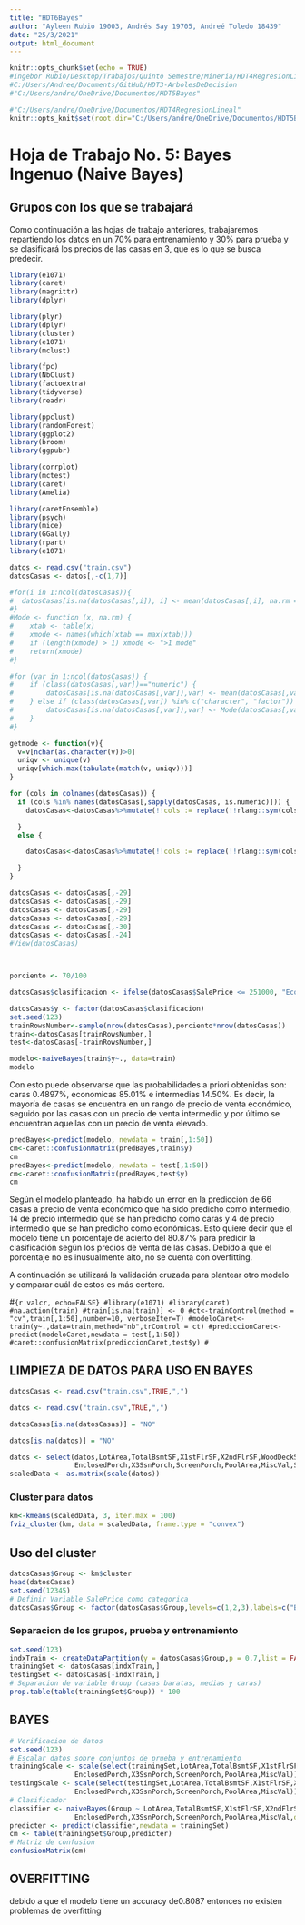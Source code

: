 ```yaml
---
title: "HDT6Bayes"
author: "Ayleen Rubio 19003, Andrés Say 19705, Andreé Toledo 18439"
date: "25/3/2021"
output: html_document
---
```


```r
knitr::opts_chunk$set(echo = TRUE)
#Ingebor Rubio/Desktop/Trabajos/Quinto Semestre/Mineria/HDT4RegresionLineal
#C:/Users/Andree/Documents/GitHub/HDT3-ArbolesDeDecision
#"C:/Users/andre/OneDrive/Documentos/HDT5Bayes"

#"C:/Users/andre/OneDrive/Documentos/HDT4RegresionLineal"
knitr::opts_knit$set(root.dir="C:/Users/andre/OneDrive/Documentos/HDT5Bayes")
```

# Hoja de Trabajo No. 5: Bayes Ingenuo (Naive Bayes)

## Grupos con los que se trabajará  
Como continuación a las hojas de trabajo anteriores, trabajaremos repartiendo los datos en un 70% para entrenamiento y 30% para prueba y se clasificará los precios de las casas en 3, que es lo que se busca predecir.


```r
library(e1071)
library(caret)
library(magrittr)
library(dplyr)

library(plyr)
library(dplyr)
library(cluster)
library(e1071)
library(mclust)

library(fpc)
library(NbClust)
library(factoextra)
library(tidyverse)
library(readr)

library(ppclust)
library(randomForest)
library(ggplot2)
library(broom)
library(ggpubr)

library(corrplot)
library(mctest)
library(caret)
library(Amelia)

library(caretEnsemble)
library(psych)
library(mice)
library(GGally)
library(rpart)
library(e1071)

datos <- read.csv("train.csv")
datosCasas <- datos[,-c(1,7)]

#for(i in 1:ncol(datosCasas)){
#  datosCasas[is.na(datosCasas[,i]), i] <- mean(datosCasas[,i], na.rm = TRUE)
#}
#Mode <- function (x, na.rm) {
#    xtab <- table(x)
#    xmode <- names(which(xtab == max(xtab)))
#    if (length(xmode) > 1) xmode <- ">1 mode"
#    return(xmode)
#}

#for (var in 1:ncol(datosCasas)) {
#    if (class(datosCasas[,var])=="numeric") {
#        datosCasas[is.na(datosCasas[,var]),var] <- mean(datosCasas[,var], na.rm = TRUE)
#    } else if (class(datosCasas[,var]) %in% c("character", "factor")) {
#        datosCasas[is.na(datosCasas[,var]),var] <- Mode(datosCasas[,var], na.rm = TRUE)
#    }
#}

getmode <- function(v){
  v=v[nchar(as.character(v))>0]
  uniqv <- unique(v)
  uniqv[which.max(tabulate(match(v, uniqv)))]
}

for (cols in colnames(datosCasas)) {
  if (cols %in% names(datosCasas[,sapply(datosCasas, is.numeric)])) {
    datosCasas<-datosCasas%>%mutate(!!cols := replace(!!rlang::sym(cols), is.na(!!rlang::sym(cols)), mean(!!rlang::sym(cols), na.rm=TRUE)))

  }
  else {

    datosCasas<-datosCasas%>%mutate(!!cols := replace(!!rlang::sym(cols), !!rlang::sym(cols)=="", getmode(!!rlang::sym(cols))))

  }
}

datosCasas <- datosCasas[,-29]
datosCasas <- datosCasas[,-29]
datosCasas <- datosCasas[,-29]
datosCasas <- datosCasas[,-29]
datosCasas <- datosCasas[,-30]
datosCasas <- datosCasas[,-24]
#View(datosCasas)



porciento <- 70/100

datosCasas$clasificacion <- ifelse(datosCasas$SalePrice <= 251000, "Economicas", ifelse(datosCasas$SalePrice <= 538000, "Intermedias", ifelse(datosCasas$SalePrice <= 755000, "Caras")))

datosCasas$y <- factor(datosCasas$clasificacion)
set.seed(123)
trainRowsNumber<-sample(nrow(datosCasas),porciento*nrow(datosCasas))
train<-datosCasas[trainRowsNumber,]
test<-datosCasas[-trainRowsNumber,]

modelo<-naiveBayes(train$y~., data=train)
modelo

```

Con esto puede observarse que las probabilidades a priori obtenidas son: caras 0.4897%, economicas 85.01% e intermedias 14.50%.
Es decir, la mayoría de casas se encuentra en un rango de precio de venta económico, seguido por las casas con un precio de venta intermedio y por último se encuentran aquellas con un precio de venta elevado.

```r
predBayes<-predict(modelo, newdata = train[,1:50])
cm<-caret::confusionMatrix(predBayes,train$y)
cm
predBayes<-predict(modelo, newdata = test[,1:50])
cm<-caret::confusionMatrix(predBayes,test$y)
cm
```

Según el modelo planteado, ha habido un error en la predicción de 66 casas a precio de venta económico que ha sido predicho como intermedio, 14 de precio intermedio que se han predicho como caras y 4 de precio intermedio que se han predicho como económicas. Esto quiere decir que el modelo tiene un porcentaje de acierto del 80.87% para predicir la clasificación según los precios de venta de las casas.
Debido a que el porcentaje no es inusualmente alto, no se cuenta con overfitting.

A continuación se utilizará la validación cruzada para plantear otro modelo y comparar cuál de estos es más certero.

#```{r valcr, echo=FALSE}
#library(e1071)
#library(caret)
#na.action(train)
#train[is.na(train)] <- 0
#ct<-trainControl(method = "cv",train[,1:50],number=10, verboseIter=T)
#modeloCaret<-train(y~.,data=train,method="nb",trControl = ct)
#prediccionCaret<-predict(modeloCaret,newdata = test[,1:50])
#caret::confusionMatrix(prediccionCaret,test$y)
#```

## LIMPIEZA DE DATOS PARA USO EN BAYES
``` r
datosCasas <- read.csv("train.csv",TRUE,",")

datos <- read.csv("train.csv",TRUE,",")

datosCasas[is.na(datosCasas)] = "NO"

datos[is.na(datos)] = "NO"

datos <- select(datos,LotArea,TotalBsmtSF,X1stFlrSF,X2ndFlrSF,WoodDeckSF,OpenPorchSF,
                EnclosedPorch,X3SsnPorch,ScreenPorch,PoolArea,MiscVal,SalePrice)
scaledData <- as.matrix(scale(datos))
```

### Cluster para datos
``` r
km<-kmeans(scaledData, 3, iter.max = 100)
fviz_cluster(km, data = scaledData, frame.type = "convex")
```

## Uso del cluster
``` r
datosCasas$Group <- km$cluster
head(datosCasas)
set.seed(12345)
# Definir Variable SalePrice como categorica
datosCasas$Group <- factor(datosCasas$Group,levels=c(1,2,3),labels=c("Barata","Media","Cara"))
```

### Separacion de los grupos, prueba y entrenamiento
``` r
set.seed(123)
indxTrain <- createDataPartition(y = datosCasas$Group,p = 0.7,list = FALSE)
trainingSet <- datosCasas[indxTrain,]
testingSet <- datosCasas[-indxTrain,]
# Separacion de variable Group (casas baratas, medias y caras)
prop.table(table(trainingSet$Group)) * 100
```

## BAYES
``` r
# Verificacion de datos
set.seed(123)
# Escalar datos sobre conjuntos de prueba y entrenamiento
trainingScale <- scale(select(trainingSet,LotArea,TotalBsmtSF,X1stFlrSF,X2ndFlrSF,WoodDeckSF,OpenPorchSF,
                EnclosedPorch,X3SsnPorch,ScreenPorch,PoolArea,MiscVal))
testingScale <- scale(select(testingSet,LotArea,TotalBsmtSF,X1stFlrSF,X2ndFlrSF,WoodDeckSF,OpenPorchSF,
                EnclosedPorch,X3SsnPorch,ScreenPorch,PoolArea,MiscVal))
# Clasificador
classifier <- naiveBayes(Group ~ LotArea,TotalBsmtSF,X1stFlrSF,X2ndFlrSF,WoodDeckSF,OpenPorchSF,
                EnclosedPorch,X3SsnPorch,ScreenPorch,PoolArea,MiscVal,data = testingSet)
predicter <- predict(classifier,newdata = trainingSet)
cm <- table(trainingSet$Group,predicter)
# Matriz de confusion
confusionMatrix(cm)
```

## OVERFITTING
debido a que el modelo tiene un accuracy de0.8087 entonces no existen problemas de overfitting




